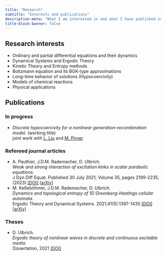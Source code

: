 ```yaml
---
title: "Research"
subtitle: "Interests and publications"
description-meta: "What I am interested in and what I have published so far"
title-block-banner: false
---
```


## Research interests

* Ordinary and partial differential equations and their dynamics
* Dynamical Systems and Ergodic Theory
* Kinetic Theory and Entropy methods
* Boltzmann equation and its BGK-type approximations
* Long-time behavior of solutions (Hypocoercivity)
* Models of chemical reactions
* Physical applications

## Publications

### In progress

- *Discrete hypocoercivity for a nonlinear generation-recombination model.* (working title) <br>
  joint work with [L. Liu](https://www.math.cuhk.edu.hk/~lliu/) and [M. Pirner](https://www.uni-muenster.de/AMM/en/Pirner/index.shtml)

### Refereed journal articles

* A. Pauthier, J.D.M. Rademacher, D. Ulbrich.<br>
  *Weak and strong interaction of excitation kinks in scalar parabolic equations.*<br>
   J Dyn Diff Equat. Published 30 July 2021; Volume 35, pages 2199-2235, (2023) [[DOI]](https://link.springer.com/article/10.1007/s10884-021-10040-2) [[arXiv]](https://arxiv.org/abs/2012.00309)
* M. Keßeböhmer, J.D.M. Rademacher, D. Ulbrich.<br>
  *Dynamics and topological entropy of 1D Greenberg-Hastings cellular automata.*<br>
   Ergodic Theory and Dynamical Systems. 2021;41(5):1397-1430 [[DOI]](https://www.cambridge.org/core/journals/ergodic-theory-and-dynamical-systems/article/dynamics-and-topological-entropy-of-1d-greenberghastings-cellular-automata/1DBE1EC4EC7BE9F216E9E35C214F2F3C) [[arXiv]](https://arxiv.org/abs/1903.02459)


### Theses

* D. Ulbrich.<br>
*Ergodic theory of nonlinear waves in discrete and continuous excitable media.*<br>
 Dissertation, 2021 [[DOI]](https://media.suub.uni-bremen.de/handle/elib/5257)

